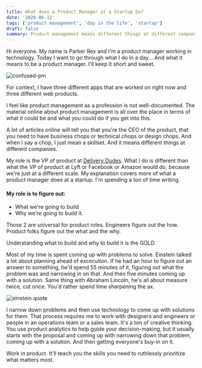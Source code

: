 ```yaml
---
title: What does a Product Manager at a Startup Do?
date: '2020-06-12'
tags: ['product management', 'day in the life', 'startup']
draft: false
summary: Product management means different things at different companies. Here is how I think about it.
---
```


Hi everyone. My name is Parker Rex and I'm a product manager working in technology. Today I want to go through what I do in a day... And what it means to be a product manager. I'll keep it short and sweet.

<div className="my-1 px-2 w-full overflow-hidden xl:my-1 xl:px-2 xl:w-1/2">
  <Image alt="confused-pm" src="/static/images/confused-pm.jpg" width={684} height={456} />
</div>

For context, I have three different apps that are worked on right now and three different web products.

I feel like product management as a profession is not well-documented. The material online about product management is all over the place in terms of what it could be and what you could do if you get into this.

A lot of articles online will tell you that you're the CEO of the product, that you need to have business chops or technical chops or design chops. And when I say a chop, I just mean a skillset. And it means different things at different companies.

My role is the VP of product at [Delivery Dudes](https://deliverydudes.com). What I do is different than what the VP of product at Lyft or Facebook or Amazon would do, because we're just at a different scale. My explanation covers more of what a product manager does at a startup. I'm spending a ton of time writing.

#### My role is to figure out:

- What we're going to build
- Why we're going to build it.

Those 2 are universal for product roles. Engineers figure out the how. Product folks figure out the what and the why.

Understanding what to build and why to build it is the GOLD.

Most of my time is spent coming up with problems to solve. Einstein talked a lot about planning ahead of excecution. If he had an hour to figure out an answer to something, he'd spend 55 minutes of it, figuring out what the problem was and narrowing in on that. And then five minutes coming up with a solution. Same thing with Abraham Lincoln, he's all about measure twice, cut once. You'd rather spend time sharpening the ax.

<div className="my-1 px-2 w-full overflow-hidden xl:my-1 xl:px-2 xl:w-1/2">
  <Image alt="einstein quote" src="/static/images/einstein.jpg" width={850} height={400} />
</div>

I narrow down problems and then use technology to come up with solutions for them. That process requires me to work with designers and engineers or people in an operations team or a sales team. It's a ton of creative thinking. You use product analytics to help guide your decision-making, but it usually starts with the proposal and coming up with narrowing down that problem, coming up with a solution. And then getting everyone's buy-in on it.

Work in product. It'll teach you the skills you need to ruthlessly prioritize what matters most.

